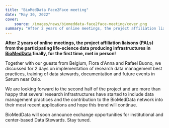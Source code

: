 ```yaml
---
title: "BioMedData Face2Face meeting"
date: "May 30, 2022"
cover:
    source: /images/news/biomeddata-face2face-meeting/cover.png
summary: "After 2 years of online meetings, the project affiliation liaisons (PALs) from the participating life-science data producing infrastructures inBioMedDatafinally, for the first time, met in person!"
---
```


**After 2 years of online meetings, the project affiliation liaisons (PALs) from the participating life-science data producing infrastructures in [BioMedData](/services/bio-med-data) finally, for the first time, met in person!**

Together with our guests from Belgium, Flora d'Anna and Rafael Buono, we discussed for 2 days on implementation of research data management best practices, training of data stewards, documentation and future events in Sørum near Oslo.

We are looking forward to the second half of the project and are more than happy that several research infrastructures have started to include data management practices and the contribution to the BioMedData network into their most recent applications and hope this trend will continue.

BioMedData will soon announce exchange opportunities for institutional and center-based Data Stewards. Stay tuned.
